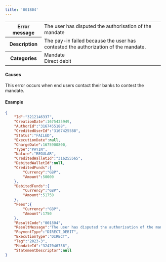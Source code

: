 ---
title: '001804'  
---
  
<table>
    <tbody>
        <tr>
            <th class="header"><strong>Error message</strong></th>
            <td class="table-content">The user has disputed the authorisation of the mandate</td>
        </tr>
        <tr>
            <th class="header"><strong>Description</strong></th>
            <td class="table-content">The pay-in failed because the user has contested the authorization of the mandate.</td>
        </tr>
        <tr>
            <th class="header"><strong>Categories</strong></th>
            <td class="table-content">  
<div class="label">Mandate</div>  
<div class="label">Direct debit</div>
</td>
        </tr>
    </tbody>
</table>  

#### Causes  

This error occurs when end users contact their banks to contest the mandate.  

#### Example  
```json API Response
{
    "Id":"3212146337",
    "CreationDate":1675435949,
    "AuthorId":"3167455188",
    "CreditedUserId":"3167425588",
    "Status":"FAILED",
    "ExecutionDate":null,
    "ChargeDate":1675900800,
    "Type":"PAYIN",
    "Nature":"REGULAR",
    "CreditedWalletId":"316255565",
    "DebitedWalletId":null,
    "CreditedFunds":{
        "Currency":"GBP",
        "Amount":50000
    },
    "DebitedFunds":{
        "Currency":"GBP",
        "Amount":51750
    },
    "Fees":{
        "Currency":"GBP",
        "Amount":1750
    },
    "ResultCode":"001804",
    "ResultMessage":"The user has disputed the authorisation of the mandate",
    "PaymentType":"DIRECT_DEBIT",
    "ExecutionType":"DIRECT",
    "Tag":"2023-3",
    "MandateId":"3247046756",
    "StatementDescriptor":null
}
```